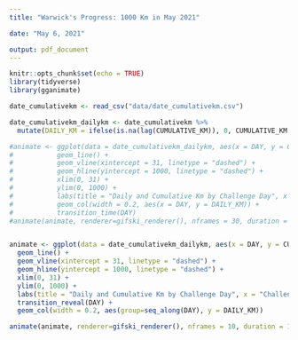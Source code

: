 ```yaml
---
title: "Warwick's Progress: 1000 Km in May 2021"

date: "May 6, 2021"

output: pdf_document
---
```


```r
knitr::opts_chunk$set(echo = TRUE)
library(tidyverse)
library(gganimate)
```

```r
date_cumulativekm <- read_csv("data/date_cumulativekm.csv")
```

```r
date_cumulativekm_dailykm <- date_cumulativekm %>%
  mutate(DAILY_KM = ifelse(is.na(lag(CUMULATIVE_KM)), 0, CUMULATIVE_KM - lag(CUMULATIVE_KM))) 
```

```r
#animate <- ggplot(data = date_cumulativekm_dailykm, aes(x = DAY, y = CUMULATIVE_KM)) +
#           geom_line() +
#           geom_vline(xintercept = 31, linetype = "dashed") +
#           geom_hline(yintercept = 1000, linetype = "dashed") +
#           xlim(0, 31) +
#           ylim(0, 1000) +
#           labs(title = "Daily and Cumulative Km by Challenge Day", x = "Challenge Day", y = "KM") +
#           geom_col(width = 0.2, aes(x = DAY, y = DAILY_KM)) +
#           transition_time(DAY) 
#animate(animate, renderer=gifski_renderer(), nframes = 30, duration = 20, fps = 20, end_pause = 60, rewind = FALSE)


animate <- ggplot(data = date_cumulativekm_dailykm, aes(x = DAY, y = CUMULATIVE_KM)) +
  geom_line() +
  geom_vline(xintercept = 31, linetype = "dashed") +
  geom_hline(yintercept = 1000, linetype = "dashed") +
  xlim(0, 31) +
  ylim(0, 1000) +
  labs(title = "Daily and Cumulative Km by Challenge Day", x = "Challenge Day", y = "KM") +
  transition_reveal(DAY) +
  geom_col(width = 0.2, aes(group=seq_along(DAY), y = DAILY_KM))

animate(animate, renderer=gifski_renderer(), nframes = 10, duration = 10, fps = 10, end_pause = 60, rewind = FALSE)
```
